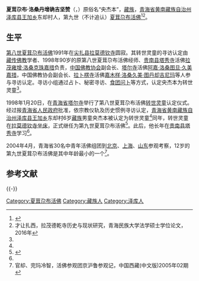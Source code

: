 '''夏茸尕布·洛桑丹增确吉坚赞'''（{{bo|z=ལ་མོ་ཞབས་དང་དཀར་པོ་ས་ཕེང་དག་བ་བོ་བཟང་བསན་འཛིན་ཆོས་ཀླ་རལ་མཚན}}，{{bd|1992年|||}}）原俗名“央杰本”，[[藏族|藏族]]，[[青海省|青海省]][[黄南藏族自治州|黄南藏族自治州]][[泽库县|泽库县]][[王加乡|王加乡]]东却村人，第九世（不计追认）[[夏茸尕布活佛|夏茸尕布活佛]]<ref name=rmw>{{Cite web  |url =http://www.people.com.cn/GB/historic/0120/5640.html  |title =1998年1月20日 第八世夏茸尕布活佛转世灵童认定  |author =  |date =  |publisher =人民网  |language =  |accessdate =2014-05-05  |quote =  |archive-date =2015-09-24  |archive-url =https://web.archive.org/web/20150924121116/http://www.people.com.cn/GB/historic/0120/5640.html  |dead-url =no  }}</ref><ref name=cairang>才让扎西，拉茂德乾寺历史与现状研究，青海民族大学法学硕士学位论文，2016年</ref>。

==生平==
[[夏茸尕布·洛桑隆仁丹贝嘉措|第八世夏茸尕布活佛]]1991年在[[尖扎县|尖扎县]][[拉莫德钦寺|拉莫德钦寺]]圆寂。其转世灵童的寻访认定由[[藏传佛教|藏传佛教]]学者、1998年90岁的原第八世夏茸尕布活佛经师、[[贵南县|贵南县]][[塔秀寺|塔秀寺]]活佛[[拉茂雍增·洛桑克珠嘉措|拉茂雍增·洛桑克珠嘉措]]负责，[[中国佛教协会|中国佛教协会]]副会长、[[塔尔寺|塔尔寺]]活佛[[阿嘉·洛桑图旦·久美嘉措|阿嘉·洛桑图旦·久美嘉措]]，中国佛教协会副会长、[[拉卜楞寺|拉卜楞寺]]活佛[[嘉木样·洛桑久美·图丹却吉尼玛|嘉木样·洛桑久美·图丹却吉尼玛]]等人参与寻访认定。寻访小组通过占卜、秘密寻访、[[食团问卜|食团问卜]]等方式，认定央杰本为转世灵童<ref name=rmw/>。

1998年1月20日，在[[青海省|青海省]][[塔尔寺|塔尔寺]]举行了第八世夏茸尕布活佛[[转世灵童|转世灵童]]认定仪式。经过报[[青海省人民政府|青海省人民政府]]批准，依宗教仪轨及历史惯例寻访认定，[[青海省|青海省]][[黄南藏族自治州|黄南藏族自治州]][[泽库县|泽库县]][[王加乡|王加乡]]东却村6岁[[藏族|藏族]]男童央杰本被认定为转世灵童<ref name=rmw/>同年，转世灵童在[[拉莫德钦寺|拉莫德钦寺]][[坐床|坐床]]，正式继任为第九世夏茸尕布活佛<ref>{{Cite web |url=http://www.baohuasi.org/qikan/fxyj/1998/1998f64.htm |title=沁平，中国佛教二千年年表，佛教研究1998年第7期，第449页 |access-date=2014-05-04 |archive-url=https://web.archive.org/web/20140504210020/http://www.baohuasi.org/qikan/fxyj/1998/1998f64.htm |archive-date=2014-05-04 |dead-url=yes }}</ref>。此后，他长年在[[贵南县|贵南县]][[塔秀寺|塔秀寺]]学习<ref name=cairang/>。 

2004年4月，青海省30名中青年活佛组团到[[北京|北京]]、[[上海|上海]]、[[山东|山东]]参观考察，12岁的第九世夏茸尕布活佛是其中年龄最小的一个<ref>官却、完玛冷智，活佛参观团京沪鲁参观记，中国西藏(中文版)2005年02期</ref>。

==参考文献==
{{reflist}}

{{-}}
{{start box}}
{{s-rel|bu}}
{{s-before|[[夏茸尕布·洛桑隆仁丹贝嘉措|夏茸尕布·洛桑隆仁丹贝嘉措]]}}
{{s-title|[[夏茸尕布活佛|夏茸尕布活佛]]|1998年－在世}}
{{s-inc}}
{{end box}}

[[Category:夏茸尕布活佛|Category:夏茸尕布活佛]]
[[Category:藏族人|Category:藏族人]]
[[Category:泽库人|Category:泽库人]]